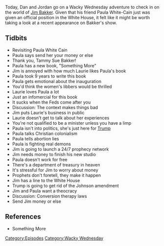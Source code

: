 {{DEFAULTSORT:
    #_EPISODE_0365:She Doesn't Do Politics
}}{{Episode
    | title           = She Doesn't Do Politics
    | caption         = Listen to this episode on [https://knowledgefight.libsyn.com/knowledge-fight-she-doesnt-do-politics Libsyn] [https://open.spotify.com/episode/5YpudiYqCv7IgY8qc9U45g Spotify], Read the [[Transcript/365: She Doesn't Do Politics|Unofficial Transcript]]
    | episodeNumber   = 365
    | length          = 01:43:48
    | airDate         = November 6, 2019
    | episodeType     = [[:Category:Wacky Wednesday|Wacky Wednesday]]
    | appearance      = [[Paula White Cain]], [[Tammy Sue Bakker]], [[Jim Bakker]], [[Laurie Bakker]]
    | previousEpisode = [[364: April 21-22, 2013]]
    | nextEpisode     = [[366: November 5-6, 2019]]
}}

{{Stub}}

Today, Dan and Jordan go on a Wacky Wednesday adventure to check in on the world of [[Jim Bakker]]. Given that his friend Paula White-Cain just was given an official position in the White House, it felt like it might be worth taking a look at a recent appearance on Bakker's show.

==Tidbits==

*Revisiting Paula White Cain
*Paula says send her your money or else
*Thank you, Tammy Sue Bakker!
*Paula has a new book, "Something More"
*Jim is annoyed with how much Laurie likes Paula's book
*Paula took 9 years to write this book
*Paula gets emotional about the inauguration
*You'd think the women's libbers would be thrilled
*Laurie loves Paula a lot
*Just an infomercial for this book
*It sucks when the Feds come after you
*Discussion: The context makes things bad
*Jim puts Laurie's business in public
*Laurie doesn't get to talk about her experiences
*You're not qualified to be a minister unless you have a limp
*Paula isn't into politics, she's just here for [[Donald Trump|Trump]]
*Paula talks Christian colonialism
*Paula tells abortion lies
*Paula is fighting real demons
*Jim is going to launch a 24/7 prophecy network
*Jim needs money to finish his new studio
*Paula doesn't work for free
*There's a department of treasury in heaven
*It's stressful for Jim to worry about money
*Prophets don't foretell, they make it happen
*Jim has a line to the White House
*Trump is going to get rid of the Johnson amendment
*Jim and Paula want a theocracy
*Discussion: Conversion therapy laws
*Send Jim money or else

==References==

*Something More

[[Category:Episodes]]
[[Category:Wacky Wednesday]]
